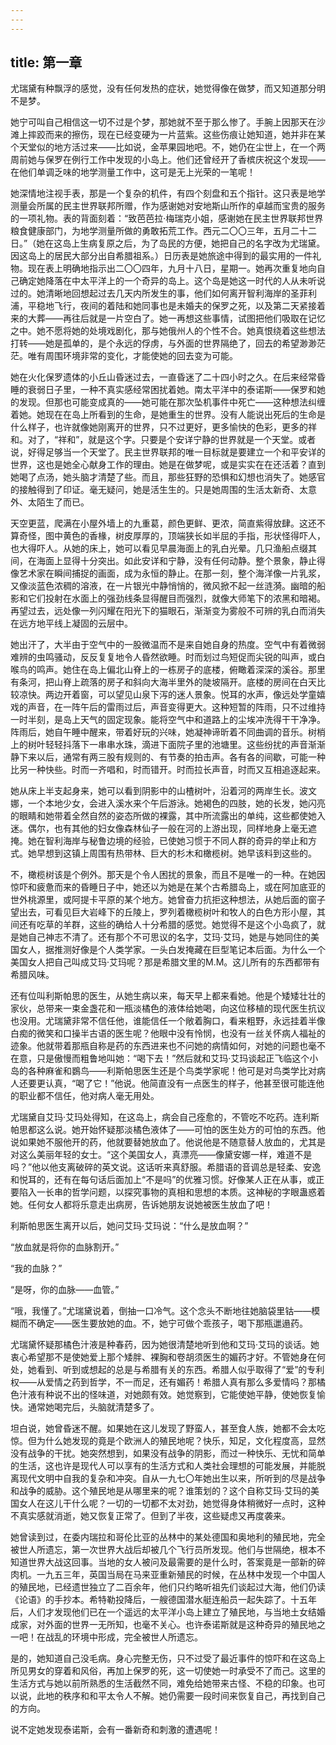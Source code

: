 ```yaml
---
---
---
```

title: 第一章
---




尤瑞黛有种飘浮的感觉，没有任何发热的症状，她觉得像在做梦，而又知道那分明不是梦。

她宁可叫自己相信这一切不过是个梦，那她就不至于那么惨了。手腕上因那天在沙滩上摔跤而来的擦伤，现在已经变硬为一片蓝紫。这些伤痕让她知道，她并非在某个天堂似的地方活过来——比如说，金苹果园地吧。不，她仍在尘世上，在一个两周前她与保罗在例行工作中发现的小岛上。他们还曾经开了香槟庆祝这个发现——在他们单调乏味的地学测量工作中，这可是无上光荣的一笔呢！

她深情地注视手表，那是一个复杂的机件，有四个刻盘和五个指针。这只表是地学测量会所属的民主世界联邦所赠，作为感谢她对安地斯山所作的卓越而宝贵的服务的一项礼物。表的背面刻着：“致芭芭拉·梅瑞克小姐，感谢她在民主世界联邦世界粮食健康部门，为地学测量所做的勇敢拓荒工作。西元二〇〇三年，五月二十二日。”（她在这岛上生病复原之后，为了岛民的方便，她把自己的名字改为尤瑞黛。因这岛上的居民大部分出自希腊祖系。）日历表是她旅途中得到的最实用的一件礼物。现在表上明确地指示出二〇〇四年，九月十八日，星期一。她再次重复地向自己确定她降落在中太平洋上的一个奇异的岛上。这个岛是她这一时代的人从未听说过的。她清晰地回想起过去几天内所发生的事，他们如何离开智利海岸的圣菲利浦，平稳地飞行，夜间的着陆和她同事也是未婚夫的保罗之死，以及第二天紧接着来的大葬——再往后就是一片空白了。她一再想这些事情，试图把他们吸取在记忆之中。她不愿将她的处境戏剧化，那与她俄州人的个性不合。她真恨绕着这些想法打转——她是孤单的，是个永远的俘虏，与外面的世界隔绝了，回去的希望渺渺茫茫。唯有周围环境非常的变化，才能使她的回去变为可能。

她在火化保罗遗体的小丘山昏迷过去，一直昏迷了二十四小时之久。在后来经常昏睡的衰弱日子里，一种不真实感经常困扰着她。南太平洋中的泰诺斯——保罗和她的发现。但那也可能变成真的——她可能在那次坠机事件中死亡——这种想法纠缠着她。她现在在岛上所看到的生命，是她重生的世界。没有人能说出死后的生命是什么样子，也许就像她刚离开的世界，只不过更好，更多愉快的色彩，更多的祥和。对了，“祥和”，就是这个字。只要是个安详宁静的世界就是一个天堂。或者说，好得足够当一个天堂了。民主世界联邦的唯一目标就是要建立一个和平安详的世界，这也是她全心献身工作的理由。她是在做梦呢，或是实实在在还活着？直到她喝了点汤，她头脑才清楚了些。而且，那些狂野的恐惧和幻想也消失了。她感官的接触得到了印证。毫无疑问，她是活生生的。只是她周围的生活太新奇、太意外、太陌生了而已。

天空更蓝，爬满在小屋外墙上的九重葛，颜色更鲜、更浓，简直紫得放肆。这还不算奇怪，图中黄色的香椽，树皮厚厚的，顶端狭长如半屈的手指，形状怪得吓人，也大得吓人。从她的床上，她可以看见早晨海面上的乳白光晕。几只渔船点缀其间，在海面上显得十分突出。如此安详和宁静，没有任何动静。整个景象，静止得像艺术家在瞬间捕捉的画面，成为永恒的静止。在那一刻，整个海洋像一片乳浆，又像淡蓝色浓稠的溶液，在一片银光中静悄悄的，微风掀不起一丝涟漪。幽暗的船影和它们投射在水面上的强劲线条显得醒目而强烈，就像大师笔下的浓黑和暗褐。再望过去，远处像一列闪耀在阳光下的猫眼石，渐渐变为雾般不可辨的乳白而消失在远方地平线上凝固的云层中。

她出汗了，大半由于空气中的一股微温而不是来自她自身的热度。空气中有着微弱难辨的虫鸣骚动，反反复复地令人昏然欲睡。时而划过鸟短促而尖锐的叫声，或白喉鸟的鸣声。她住在岛上偏北山脊上的一栋房子的底楼，俯瞰着深深的溪谷。那里有条河，把山脊上疏落的房子和斜向大海半里外的陡坡隔开。底楼的房间在白天比较凉快。两边开着窗，可以望见山泉下泻的迷人景象。悦耳的水声，像远处学童嬉戏的声音，在一阵午后的雷雨过后，声音变得更大。这种短暂的阵雨，只不过维持一时半刻，是岛上天气的固定现象。能将空气中和道路上的尘埃冲洗得干干净净。阵雨后，她自午睡中醒来，带着好玩的兴味，她凝神谛昕着不同曲调的音乐。树梢上的树叶轻轻抖落下一串串水珠，滴进下面院子里的池塘里。这些纷扰的声音渐渐静下来以后，通常有两三股有规则的、有节奏的拍击声。各有各的间歇，可能一种比另一种快些。时而一齐唱和，时而错开。时而拉长声音，时而又互相追逐起来。

她从床上半支起身来，她可以看到阴影中的山楂树叶，沿着河的两岸生长。波文娜，一个本地少女，会进入溪水来个午后游泳。她褐色的四肢，她的长发，她闪亮的眼睛和她带着全然自然的姿态所做的裸露，其中所流露出的单纯，这些都使她入迷。偶尔，也有其他的妇女像森林仙子一般在河的上游出现，同样地身上毫无遮掩。她在智利海岸与秘鲁边境的经验，已使她习惯于不同人群的奇异的举止和方式。她早想到这镇上周围有热带林、巨大的杉木和橄榄树。她早该料到这些的。

不，橄榄树该是个例外。那天是个令人困扰的景象，而且不是唯一的一种。在她因惊吓和疲惫而来的昏睡日子中，她还以为她是在某个古希腊岛上，或在阿加底亚的世外桃源里，或阿提卡平原的某个地方。她曾奋力抗拒这种想法，从她后面的窗子望出去，可看见巨大岩峰下的丘陵上，罗列着橄榄树叶和牧人的白色方形小屋，其间还有吃草的羊群，这些的确给人十分希腊的感觉。她觉得不是这个小岛疯了，就是她自己神志不清了。还有那个不可思议的名字，艾玛·艾玛，她是与她同住的美国女人，据推测好像是个人类学家。一头白发掩藏在巨型笔记本后面。为什么一个美国女人把自己叫成艾玛·艾玛呢？那是希腊文里的M.M。这儿所有的东西都带有希腊风味。

还有位叫利斯帕思的医生，从她生病以来，每天早上都来看她。他是个矮矮壮壮的家伙，总带来一束金盏花和一瓶淡橘色的液体给她喝，向这位移植的现代医生抗议也没用。尤瑞黛非常不信任他，谁能信任一个敞着胸口，看来粗野，永远挂着半像白痴的微笑和口操半古语的医生呢？他眼中没有怜悯，也没有一丝关怀病人福祉的迹象。他就带着那瓶自称是药的东西进来也不问她的病情如何，对她的问题也毫不在意，只是傲慢而粗鲁地叫她：“喝下去！”然后就和艾玛·艾玛谈起正飞临这个小岛的各种麻雀和鷃鸟——利斯帕思医生还是个鸟类学家呢！他可是对鸟类学比对病人还要更认真，“喝了它！”他说。他简直没有一点医生的样子，他甚至很可能连他的职业都不信任，他对病人毫无用处。

尤瑞黛自艾玛·艾玛处得知，在这岛上，病会自己痊愈的，不管吃不吃药。连利斯帕思都这么说。她开始怀疑那淡橘色液体了——可怕的医生处方的可怕的东西。他说如果她不服他开的药，他就要替她放血了。他说他是不随意替人放血的，尤其是对这么美丽年轻的女士。“这个美国女人，真漂亮——像黛安娜一样，难道不是吗？”他以他支离破碎的英文说。这话听来真舒服。希腊语的音调总是轻柔、安逸和悦耳的，还有在每句话后面加上“不是吗”的优雅习惯。好像某人正在从事，或正要陷入一长串的哲学问题，以探究事物的真相和思想的本质。这神秘的字眼蛊惑着她。任何女人都将乐意走出病房，告诉她朋友说她被医生放血了吧！

利斯帕思医生离开以后，她问艾玛·艾玛说：“什么是放血啊？”

“放血就是将你的血脉割开。”

“我的血脉？”

“是呀，你的血脉——血管。”

“哦，我懂了。”尤瑞黛说着，倒抽一口冷气。这个念头不断地往她脑袋里钴——模糊而不确定——医生要放她的血。不，她宁可做个乖孩子，喝下那瓶邋遢药。

尤瑞黛怀疑那橘色汁液是种春药，因为她很清楚地听到他和艾玛·艾玛的谈话。她衷心希望那不是使她爱上那个矮胖、裸胸和卷胡须医生的媚药才好。不管她身在何处，她看到、听到或想起的总是与希腊有关的东西。希腊人似乎取得了“爱”的专利权——从爱情之药到哲学，不一而足，还有媚药！希腊人真有那么多爱情吗？那橘色汁液有种说不出的怪味道，对她颇有效。她觉察到，它能使她平静，使她恢复愉快。通常她喝完后，头脑就清楚多了。

坦白说，她曾昏迷不醒。如果她在这儿发现了野蛮人，甚至食人族，她都不会太吃惊。但为什么她发现的竟是个欧洲人的殖民地呢？快乐，知足，文化程度高，显然没有战争的干扰。她突然想到，如果没有战争的阴影，而过一种快乐、无忧和简单的生活，这也许是现代人可以享有的生活方式和人类社会理想的可能发展，并能脱离现代文明中自我的复杂和冲突。自从一九七〇年她出生以来，所听到的尽是战争和战争的威胁。这个殖民地是从哪里来的呢？谁策划的？这个自称艾玛·艾玛的美国女人在这儿干什么呢？一切的一切都不太对劲，她觉得身体稍微好一点时，这种不真实感就消逝，她又恢复正常了。但到了半夜，这些疑虑又再度袭来。

她曾读到过，在委内瑞拉和哥伦比亚的丛林中的某处德国和奥地利的殖民地，完全被世人所遗忘，第一次世界大战后却被几个飞行员所发现。他们与世隔绝，根本不知道世界大战这回事。当地的女人被问及最需要的是什么时，答案竟是一部新的碎肉机。一九五三年，英国当局在马来亚重新殖民的时候，在丛林中发现一个中国人的殖民地，已经遗世独立了二百余年，他们只约略听祖先们谈起过大海，他们仍读《论语》的手抄本。希特勒投降后，一艘德国潜水艇连船员一起失踪了。十五年后，人们才发现他们已在一个遥远的太平洋小岛上建立了殖民地，与当地土女结婚成家，对外面的世界一无所知，也毫不关心。也许泰诺斯就是这种奇异的殖民地之一吧！在战乱的环境中形成，完全被世人所遗忘。

是的，她知道自己没毛病。身心完整无伤，只不过受了最近事件的惊吓和在这岛上所见男女的穿着和风俗，再加上保罗的死，这一切使她一时承受不了而己。这里的生活方式与她以前所熟悉的生活截然不同，难免给她带来古怪、不稳的印象。也可以说，此地的秩序和和平太令人不解。她仍需要一段时间来恢复自己，再找到自己的方向。

说不定她发现泰诺斯，会有一番新奇和刺激的遭遇呢！